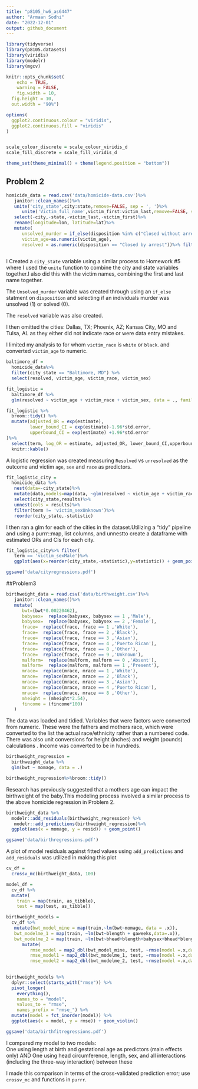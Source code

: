```yaml
---
title: "p8105_hw6_as6447"
author: "Armaan Sodhi"
date: "2022-12-01"
output: github_document
---
```


```r
library(tidyverse)
library(p8105.datasets)
library(viridis)
library(modelr)
library(mgcv)

knitr::opts_chunk$set(
	echo = TRUE,
	warning = FALSE,
	fig.width = 10, 
  fig.height = 10,
  out.width = "90%")

options(
  ggplot2.continuous.colour = "viridis",
  ggplot2.continuous.fill = "viridis"
)


scale_colour_discrete = scale_colour_viridis_d
scale_fill_discrete = scale_fill_viridis_d

theme_set(theme_minimal() + theme(legend.position = "bottom"))
```

## Problem 2

```r
homicide_data = read.csv('data/homicide-data.csv')%>%
   janitor::clean_names()%>%
   unite('city_state',city:state,remove=FALSE, sep = ', ')%>%
      unite('Victim_full_name',victim_first:victim_last,remove=FALSE, sep = ' ')%>%
   select(-city,-state,-victim_last,-victim_first)%>%
   rename(longitude=lon, latitude=lat)%>%
   mutate(
      unsolved_murder = if_else(disposition %in% c("Closed without arrest","Open/No arrest"),1, 0),
      victim_age=as.numeric(victim_age),   
      resolved = as.numeric(disposition == "Closed by arrest"))%>% filter(victim_race == 'Black'|victim_race=='White') %>% filter(!city_state %in% c('Phoenix, AZ','Kansas City, MO ','Tulsa, AL'))
 
```
I Created a `city_state` variable using a similar process to Homework #5 where I used the `unite` function to combine the city and state variables together.I also did this with the victim names, combining the first and last name together. 

The `Unsolved_murder` variable was created through using an `if_else` statment on `disposition` and selecting if an individuals murder was unsolved (1) or solved (0). 

The `resolved` variable was also created. 

I then omitted the cities: Dallas, TX; Phoenix, AZ;  Kansas City, MO and Tulsa, AL as they either did not indicate race or were data entry mistakes.

 I limited my analysis to for whom `victim_race` is `white` or `black`. and converted `victim_age` to numeric.

```r
baltimore_df = 
  homicide_data%>% 
  filter(city_state == "Baltimore, MD") %>% 
  select(resolved, victim_age, victim_race, victim_sex)
```

```r
fit_logistic = 
  baltimore_df %>% 
  glm(resolved ~ victim_age + victim_race + victim_sex, data = ., family = binomial())
```

```r
fit_logistic %>% 
  broom::tidy() %>% 
  mutate(adjusted_OR = exp(estimate),
         lower_bound_CI = exp(estimate)-1.96*std.error,
         upperbound_CI = exp(estimate) +1.96*std.error
)%>%
  select(term, log_OR = estimate, adjusted_OR, lower_bound_CI,upperbound_CI,  p.value) %>% 
  knitr::kable()
```

A logistic regression was created measuring `Resolved` vs `unresolved` as the outcome and victim `age`, `sex` and `race` as predictors. 

```r
fit_logistic_city = 
  homicide_data %>%
   nest(data=-city_state)%>%
   mutate(data,models=map(data, ~glm(resolved ~ victim_age + victim_race + victim_sex, data = ., family = binomial())),results = map(models, broom::tidy, conf.int = TRUE))%>%
   select(city_state,results)%>%
   unnest(cols = results)%>%
   filter(term != 'victim_sexUnknown')%>%
   reorder(city_state,-statistic)
```
I then ran a  glm for each of the cities in the dataset.Utilizing a “tidy” pipeline and using a purrr::map, list columns, and unnestto create a dataframe with estimated ORs and CIs for each city.


```r
fit_logistic_city%>% filter(
   term == 'victim_sexMale')%>%
   ggplot(aes(x=reorder(city_state,-statistic),y=statistic)) + geom_point() + geom_errorbar(aes(ymin = conf.low, ymax = conf.high )) + theme(axis.text.x = element_text(angle=90, hjust=1))

ggsave('data/cityregressions.pdf')

```


##Problem3

```r
birthweight_data = read.csv('data/birthweight.csv')%>%
   janitor::clean_names()%>%
   mutate(
      bwt=(bwt*0.00220462),
      babysex=  replace(babysex, babysex == 1 ,'Male'),
      babysex=  replace(babysex, babysex == 2 ,'Female'),
      frace=  replace(frace, frace == 1 ,'White'),
      frace=  replace(frace, frace == 2 ,'Black'),
      frace=  replace(frace, frace == 3 ,'Asian'),
      frace=  replace(frace, frace == 4 ,'Puerto Rican'),
      frace=  replace(frace, frace == 8 ,'Other'),
      frace=  replace(frace, frace == 9 ,'Unknown'),
      malform=  replace(malform, malform == 0 ,'Absent'),
      malform=  replace(malform, malform == 1 ,'Present'),
      mrace=  replace(mrace, mrace == 1 ,'White'),
      mrace=  replace(mrace, mrace == 2 ,'Black'),
      mrace=  replace(mrace, mrace == 3 ,'Asian'),
      mrace=  replace(mrace, mrace == 4 ,'Puerto Rican'),
      mrace=  replace(mrace, mrace == 8 ,'Other'),
      mheight = (mheight*2.54),
      fincome = (fincome*100)
   )
```
The data was loaded and tidied. Variables that were factors were converted from numeric. These were the fathers and mothers race, which were converted to the list the actual race/ethnicity rather than a numbered code. There was also unit conversions for height (inches) and weight (pounds) calculations . Income was converted to be in hundreds. 

```r
birthweight_regression = 
  birthweight_data %>% 
  glm(bwt ~ momage, data = .)

birthweight_regression%>%broom::tidy()
```
Research has previously suggested that a mothers age can impact the birthweight of the baby.This modeling process involved a similar process to the above homicide regression in Problem 2. 

```r
birthweight_data %>% 
  modelr::add_residuals(birthweight_regression) %>% 
   modelr::add_predictions(birthweight_regression)%>%
  ggplot(aes(x = momage, y = resid)) + geom_point()

ggsave('data/birthregressions.pdf')
```
A plot of model residuals against fitted values using `add_predictions` and `add_residuals` was utilized in making this plot

```r
cv_df = 
  crossv_mc(birthweight_data, 100)

model_df =
  cv_df %>% 
  mutate(
    train = map(train, as_tibble),
    test = map(test, as_tibble))
```

```r
birthweight_models = 
  cv_df %>% 
   mutate(bwt_model_mine = map(train,~lm(bwt~momage, data = .x)),
   bwt_modelme_1 = map(train, ~lm(bwt~blength + gaweeks,data=.x)),
   bwt_modelme_2 = map(train, ~lm(bwt~bhead+blength+babysex+bhead*blength+bhead*babysex+babysex*blength+bhead*blength*babysex,data=.x)))%>%
      mutate(
         rmse_model = map2_dbl(bwt_model_mine, test, ~rmse(model =.x,data=.y)),
         rmse_model1 = map2_dbl(bwt_modelme_1, test, ~rmse(model =.x,data=.y)),
         rmse_model2 = map2_dbl(bwt_modelme_2, test, ~rmse(model =.x,data=.y)))
   
```

```r
birthweight_models %>% 
  dplyr::select(starts_with("rmse")) %>% 
  pivot_longer(
    everything(),
    names_to = "model", 
    values_to = "rmse",
    names_prefix = "rmse_") %>% 
  mutate(model = fct_inorder(model)) %>% 
  ggplot(aes(x = model, y = rmse)) + geom_violin()

ggsave('data/birthfitregressions.pdf')
```

I compared my model to two models:  
One using length at birth and gestational age as predictors (main effects only)
AND 
One using head circumference, length, sex, and all interactions (including the three-way interaction) between these

I made this comparison in terms of the cross-validated prediction error; use `crossv_mc` and functions in `purrr`.